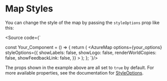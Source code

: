 
<Meta title="Basic Usage/Map Styles"/>

# Map Styles

You can change the style of the map by passing the `styleOptions` prop like this: <br/>

<Source code={`

const Your_Component = () => {
  return (
    <AzureMapsProvider>
        <AzureMap
            options={your_options}
            styleOptions={{
                showLabels: false,
                showLogo: false,
                renderWorldCopies: false,
                showFeedbackLink: false,
            }}
        ></AzureMap>
    </AzureMapsProvider>
  );
};
`}/>

The props shown in the example above are all set to `true` by default.
For more available properties, see the documentation for [StyleOptions](https://learn.microsoft.com/en-us/javascript/api/azure-maps-control/atlas.styleoptions?view=azure-maps-typescript-latest).
